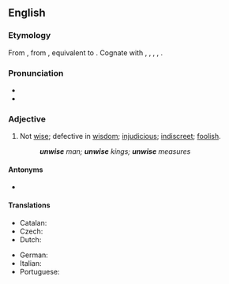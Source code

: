 ==English==

===Etymology===
From {{etyl|enm|en}} {{m|enm|unwis}}, from {{etyl|ang|en}} {{m|ang|unwīs||unwise, foolish, ignorant, uninformed, insane}}, equivalent to {{prefix|un|wise|lang=en}}. Cognate with {{cog|nl|onwijs||unwise}}, {{cog|de|unweise||unwise}}, {{cog|da|uvis||unwise}}, {{cog|sv|ovis||unwise}}, {{cog|is|óvís||unwise}}.

===Pronunciation===
* {{IPA|/ʌnˈwaɪz/|lang=en}}
* {{rhymes|aɪz|lang=en}}

===Adjective===
{{en-adj|er}}

# Not [[wise]]; defective in [[wisdom]]; [[injudicious]]; [[indiscreet]]; [[foolish]].
#: '''''unwise''' man; '''unwise''' kings; '''unwise''' measures''

====Antonyms====
* {{l|en|wise}}

====Translations====
{{trans-top|not wise}}
* Catalan: {{t|ca|imprudent}}
* Czech: {{t|cs|nemoudrý|m}}
* Dutch: {{t+|nl|onverstandig}}
{{trans-mid}}
* German: {{t|de|unklug}}
* Italian: {{t+|it|imprudente}}
* Portuguese: {{t+|pt|insensato}}
{{trans-bottom}}